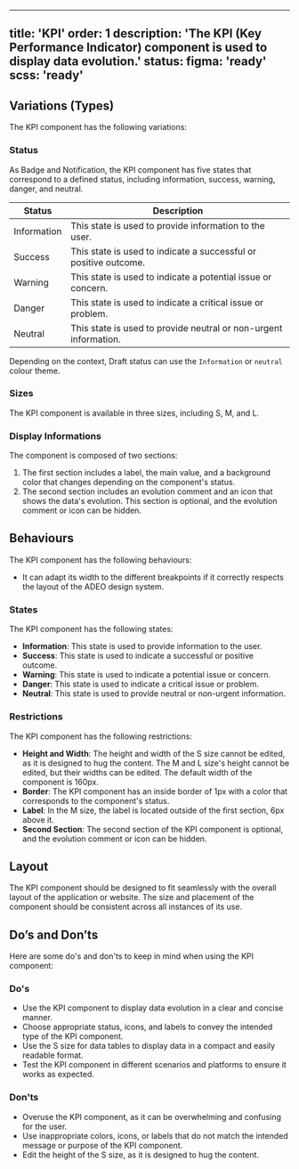 
---
title: 'KPI'
order: 1
description: 'The KPI (Key Performance Indicator) component is used to display data evolution.'
status:
  figma: 'ready'
  scss: 'ready'
---

## Variations (Types)

The KPI component has the following variations:

### Status

As Badge and Notification, the KPI component has five states that correspond to a defined status, including information, success, warning, danger, and neutral.

| Status      | Description                                                              |
| ----------- | ------------------------------------------------------------------------ |
| Information | This state is used to provide information to the user.                  |
| Success     | This state is used to indicate a successful or positive outcome.        |
| Warning     | This state is used to indicate a potential issue or concern.             |
| Danger      | This state is used to indicate a critical issue or problem.              |
| Neutral     | This state is used to provide neutral or non-urgent information.         |

<Highlight type="tips" title="Good to know">

Depending on the context, Draft status can use the `Information` or `neutral` colour theme.

</Highlight>

### Sizes

The KPI component is available in three sizes, including S, M, and L.

### Display Informations

The component is composed of two sections:

1. The first section includes a label, the main value, and a background color that changes depending on the component's status.
2. The second section includes an evolution comment and an icon that shows the data's evolution. This section is optional, and the evolution comment or icon can be hidden.

## Behaviours

The KPI component has the following behaviours:

- It can adapt its width to the different breakpoints if it correctly respects the layout of the ADEO design system.

### States

The KPI component has the following states:

- **Information**: This state is used to provide information to the user.
- **Success**: This state is used to indicate a successful or positive outcome.
- **Warning**: This state is used to indicate a potential issue or concern.
- **Danger**: This state is used to indicate a critical issue or problem.
- **Neutral**: This state is used to provide neutral or non-urgent information.

### Restrictions

The KPI component has the following restrictions:

- **Height and Width**: The height and width of the S size cannot be edited, as it is designed to hug the content. The M and L size's height cannot be edited, but their widths can be edited. The default width of the component is 160px.
- **Border**: The KPI component has an inside border of 1px with a color that corresponds to the component's status.
- **Label**: In the M size, the label is located outside of the first section, 6px above it.
- **Second Section**: The second section of the KPI component is optional, and the evolution comment or icon can be hidden.

## Layout

The KPI component should be designed to fit seamlessly with the overall layout of the application or website. The size and placement of the component should be consistent across all instances of its use.

## Do’s and Don’ts

Here are some do's and don'ts to keep in mind when using the KPI component:

### Do's

- Use the KPI component to display data evolution in a clear and concise manner.
- Choose appropriate status, icons, and labels to convey the intended type of the KPI component.
- Use the S size for data tables to display data in a compact and easily readable format.
- Test the KPI component in different scenarios and platforms to ensure it works as expected.

### Don'ts

- Overuse the KPI component, as it can be overwhelming and confusing for the user.
- Use inappropriate colors, icons, or labels that do not match the intended message or purpose of the KPI component.
- Edit the height of the S size, as it is designed to hug the content.
